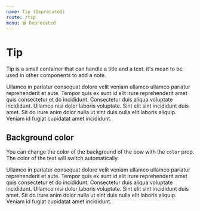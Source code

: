 ```yaml
---
name: Tip (Deprecated)
route: /tip
menu: 🗑️ Deprecated
---
```



# Tip

Tip is a small container that can handle a title and a text. it's mean to be used in other components to add a note.

<Playground>
  <Tip title="Lorem ipsum">
    Ullamco in pariatur consequat dolore velit veniam ullamco ullamco pariatur
    reprehenderit et aute. Tempor quis ex sunt id elit irure reprehenderit amet
    quis consectetur et do incididunt. Consectetur duis aliqua voluptate
    incididunt. Ullamco nisi dolor laboris voluptate. Sint elit sint incididunt
    duis amet. Sit do irure anim dolor nulla ut sint duis nulla elit laboris
    aliquip. Veniam id fugiat cupidatat amet incididunt.
  </Tip>
</Playground>

## Background color

You can change the color of the background of the bow with the `color` prop. The color of the text will switch automatically.

<Playground>
  <Tip title="Lorem ipsum" color="primary">
    Ullamco in pariatur consequat dolore velit veniam ullamco ullamco pariatur
    reprehenderit et aute. Tempor quis ex sunt id elit irure reprehenderit amet
    quis consectetur et do incididunt. Consectetur duis aliqua voluptate
    incididunt. Ullamco nisi dolor laboris voluptate. Sint elit sint incididunt
    duis amet. Sit do irure anim dolor nulla ut sint duis nulla elit laboris
    aliquip. Veniam id fugiat cupidatat amet incididunt.
  </Tip>
</Playground>
